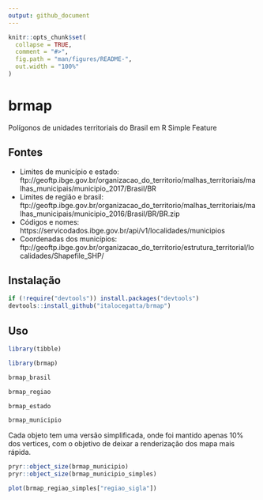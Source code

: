 ```yaml
---
output: github_document
---
```


<!-- README.md is generated from README.Rmd. Please edit that file -->

```r
knitr::opts_chunk$set(
  collapse = TRUE,
  comment = "#>",
  fig.path = "man/figures/README-",
  out.width = "100%"
)
```
# brmap

Polígonos de unidades territoriais do Brasil em R Simple Feature

## Fontes

*  Limites de município e estado: ftp://geoftp.ibge.gov.br/organizacao_do_territorio/malhas_territoriais/malhas_municipais/municipio_2017/Brasil/BR
*  Limites de região e brasil: ftp://geoftp.ibge.gov.br/organizacao_do_territorio/malhas_territoriais/malhas_municipais/municipio_2016/Brasil/BR/BR.zip
*  Códigos e nomes: https://servicodados.ibge.gov.br/api/v1/localidades/municipios
*  Coordenadas dos municípios: ftp://geoftp.ibge.gov.br/organizacao_do_territorio/estrutura_territorial/localidades/Shapefile_SHP/

## Instalação

``` r
if (!require("devtools")) install.packages("devtools")
devtools::install_github("italocegatta/brmap")
```

## Uso

```r
library(tibble)
```

```r
library(brmap)
```

```r
brmap_brasil
```

```r
brmap_regiao
```

```r
brmap_estado
```

```r
brmap_municipio
```

Cada objeto tem uma versão simplificada, onde foi mantido apenas 10% dos vertices, com o objetivo de deixar a renderização dos mapa mais rápida.

```r
pryr::object_size(brmap_municipio)
pryr::object_size(brmap_municipio_simples)
```

```r
plot(brmap_regiao_simples["regiao_sigla"])
```

